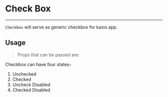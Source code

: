 

<Meta title="Component Lib| Checkbox" conponent={CheckBox}  />

# Check Box
___
`Checkbox` will serve as generic checkbox for kaios app.

## Usage

> Props that can be passed are:

<Props of={CheckBox}/>

Checkbox can have four states-
1. Unchecked
1. Checked
1. Uncheck Disabled
1. Checked Disabled


<Preview>
    <Story name="Unchecked">
       <CheckBox name="check1" value="1"  checked={boolean('checked',false)} disabled={boolean('disabled',false)}
       onChange={action('onchange called')} />
    </Story>
    <Story name="Checked">
       <CheckBox name="check2" value="1"  checked={true} disabled={boolean('disabled',false)} onChange={action('onchange called')} />
    </Story>
    <Story name="Disabled">
       <CheckBox name="check3" value="1"  checked={false} disabled={true} onChange={action('onchange called')} />
    </Story>
    <Story name="Checked Disabled">
       <CheckBox name="check4" value="1"  checked={true} disabled={true} onChange={action('onchange called')} />
    </Story>
</Preview>